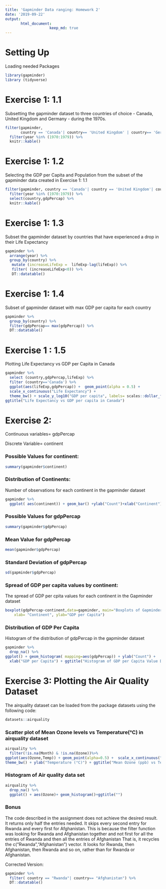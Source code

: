 ```yaml
---
title: 'Gapminder Data ranging: Homework 2'
date: '2019-09-22'
output: 
       html_document:
                    keep_md: true
---
```

# Setting Up
Loading needed Packages
```r
library(gapminder)
library (tidyverse)
```


# Exercise 1: 1.1
Subsetting the gapminder dataset to three countries of choice
- Canada, United Kingdom and Germany - during the 1970s.
 
```r
filter(gapminder, 
       country == 'Canada'| country== 'United Kingdom' | country== 'Germany') %>%
  filter(year %in% (1970:1979)) %>%
  knitr::kable()
```

# Exercise 1: 1.2

Selecting the GDP per Capita and Population from the subset of the
gapminder data created in Exercise 1: 1.1
```r
filter(gapminder, country == 'Canada'| country == 'United Kingdom'| country== 'Germany') %>% 
  filter(year %in% (1970:1979)) %>%
  select(country,gdpPercap) %>%
  knitr::kable()
```

# Exercise 1: 1.3

Subset the gapminder dataset by countries that have experienced a drop in their
Life Expectancy
```r
gapminder %>%
  arrange(year) %>%
  group_by(country) %>%
   mutate (increaseLifeExp =  lifeExp-lag(lifeExp)) %>% 
   filter( (increaseLifeExp<0)) %>%
   DT::datatable() 

```

# Exercise 1: 1.4

Subset of gapminder dataset with max GDP per capita for each country
```r
gapminder %>% 
  group_by(country) %>%
  filter(gdpPercap== max(gdpPercap)) %>%
  DT::datatable() 
```

# Exercise 1 : 1.5

Plotting Life Expectancy  vs GDP per Capita in Canada
```r
gapminder %>%
  select (country,gdpPercap,lifeExp) %>%
  filter (country=='Canada') %>%
  ggplot(aes(lifeExp,gdpPercap)) +  geom_point(alpha = 0.5) +
  scale_x_continuous("Life Expectancy") +
  theme_bw() + scale_y_log10("GDP per capita", labels= scales::dollar_format()) + 
ggtitle("Life Expectancy vs GDP per capita in Canada")
```

# Exercise 2:

Continuous variables= gdpPercap

Discrete Variable= continent

### Possible Values for continent:
```r
summary(gapminder$continent)
```

### Distribution of Continents:
Number of observations for each continent in the gapminder dataset
```r
gapminder %>%
  ggplot( aes(continent)) + geom_bar() +ylab("Count")+xlab("Continent")+ggtitle("Distribution of Observations in Gapminder Data Set by Continent")
```


### Possible Values for gdpPercap
```r
summary(gapminder$gdpPercap)  
```
### Mean Value for gdpPercap
```r
mean(gapminder$gdpPercap)  
```

### Standard Deviation of gdpPercap
```r
sd(gapminder$gdpPercap)
```

### Spread of GDP per capita values by continent:
The spread of GDP per cpita values for each continent in the Gapminder dataset
```r
boxplot(gdpPercap~continent,data=gapminder, main="Boxplots of Gapminder GDP per Capita by Continent", 
    xlab= "Continent", ylab="GDP per Capita")
```

### Distribution of GDP Per Capita

Histogram of the distribution of gdpPercap in the gapminder dataset
```r
gapminder %>%
  drop_na() %>%
ggplot() + geom_histogram( mapping=aes(gdpPercap)) + ylab("Count") + 
  xlab("GDP per Capita") + ggtitle("Histogram of GDP per Capita Value Distribution")
```

# Exercise 3: Plotting the Air Quality Dataset

The airquality dataset can be loaded from the package datasets using the following code:

```r
datasets::airquality
```

### Scatter plot of  Mean Ozone levels vs Temperature(°C) in airquality dataset
```r
airquality %>%
  filter(!is.na(Month) & !is.na(Ozone))%>%
ggplot(aes(Ozone,Temp)) + geom_point(alpha=0.5) +  scale_x_continuous("Ozone (ppb)") +
theme_bw() + ylab("Temperature (°C)") + ggtitle("Mean Ozone (ppb) vs Temperature(°C)")

```

### Histogram of Air quality data set
```r
airquality %>%
  drop_na() %>%
  ggplot() + aes(Ozone)+ geom_histogram()+ggtitle("")
```


### Bonus
The code described in the assignment does not achieve the desired result.
It returns only half the entries needed. 
It skips every second entry for Rwanda and every first for Afghanistan.
This is because the filter function was looking for Rwanda and Afghanistan together and not first for all the entries of Rwanda and then all the entries of Afghanistan
That is, it recycles the c("Rwanda","Afghanistan") vector. 
It looks for Rwanda, then Afghanistan, then Rwanda and so on, rather than for Rwanda or Afghanistan.

Corrected Version:

```r
gapminder %>%
  filter( country == "Rwanda"| country== "Afghanistan") %>%
  DT::datatable()
```


